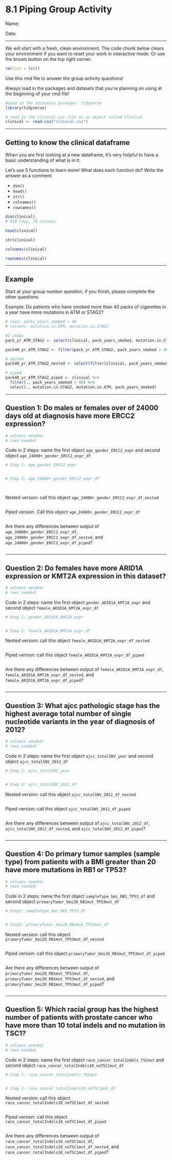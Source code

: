 # 8.1 Piping Group Activity

Name:

Date:

------------------------------------------------------------------------

We will start with a fresh, clean environment. The code chunk below clears your environment if you want to reset your work in interactive mode. Or use the broom button on the top right corner.

```r
rm(list = ls())
```

Use this rmd file to answer the group activity questions!

Always load in the packages and datasets that you're planning on using at the beginning of your rmd file!

```r
#Load in the necessary packages: tidyverse
library(tidyverse)
```

```r
# read in the clinical.csv file as an object called clinical
clinical <- read.csv("clinical.csv")
```

------------------------------------------------------------------------

## Getting to know the clinical dataframe

When you are first looking at a new dataframe, it's very helpful to have a basic understanding of what is in it.

Let's use 5 functions to learn more! What does each function do? Write the answer as a comment

-   `dim()`
-   `head()`
-   `str()`
-   `colnames()`
-   `rownames()`

```r
dim(clinical)
# 433 rows, 79 columns
```

```r
head(clinical)

```

```r
str(clinical)

```

```r
colnames(clinical)

```

```r
rownames(clinical)

```

------------------------------------------------------------------------

## Example

Start at your group number question, if you finish, please complete the other questions

Example: Do patients who have smoked more than 40 packs of cigarettes in a year have more mutations in ATM or STAG2?

```r
# rows: packs_years_smoked > 40
# columns: mutation.in.ATM, mutation.in.STAG2
```

```r
#2 steps
pack_yr_ATM_STAG2 <- select(clinical, pack_years_smoked, mutation.in.STAG2, mutation.in.ATM,)

pack40_yr_ATM_STAG2 <- filter(pack_yr_ATM_STAG2, pack_years_smoked > 40)
```

```r
# nested
pack40_yr_ATM_STAG2_nested <- select(filter(clinical, pack_years_smoked > 40), mutation.in.STAG2, mutation.in.ATM, pack_years_smoked)
```

```r
# piped
pack40_yr_ATM_STAG2_piped <- clinical %>%
  filter(., pack_years_smoked > 40) %>%
  select(., mutation.in.STAG2, mutation.in.ATM, pack_years_smoked)
```

------------------------------------------------------------------------

## Question 1: Do males or females over of 24000 days old at diagnosis have more ERCC2 expression?

```r
# columns needed: 
# rows needed: 

```

Code in 2 steps: name the first object `age_gender_ERCC2_expr` and second object `age_24000+_gender_ERCC2_expr_df`

```r
# Step 1: age_gender_ERCC2_expr


# Step 2: age_24000+_gender_ERCC2_expr_df




```

Nested version: call this object `age_24000+_gender_ERCC2_expr_df_nested`

```r


```

Piped version. Call this object `age_24000+_gender_ERCC2_expr_df`

```r

```

Are there any differences between output of `age_24000+_gender_ERCC2_expr_df`, `age_24000+_gender_ERCC2_expr_df_nested`, and `age_24000+_gender_ERCC2_expr_df_piped`?

```r

```

------------------------------------------------------------------------

## Question 2: Do females have more ARID1A expression or KMT2A expression in this dataset?

```r
# columns needed: 
# rows needed: 

```

Code in 2 steps: name the first object `gender_ARID1A_KMT2A_expr` and second object `female_ARID1A_KMT2A_expr_df`

```r
# Step 1: gender_ARID1A_KMT2A_expr


# Step 2: female_ARID1A_KMT2A_expr_df

```

Nested version: call this object `female_ARID1A_KMT2A_expr_df_nested`

```r


```

Piped version: call this object `female_ARID1A_KMT2A_expr_df_piped`

```r


```

Are there any differences between output of `female_ARID1A_KMT2A_expr_df`, `female_ARID1A_KMT2A_expr_df_nested`, and `female_ARID1A_KMT2A_expr_df_piped`?

```r

```

------------------------------------------------------------------------

## Question 3: What ajcc pathologic stage has the highest average total number of single nucleotide variants in the year of diagnosis of 2012?

```r
# columns needed: 
# rows needed: 

```

Code in 2 steps: name the first object `ajcc_totalSNV_year` and second object `ajcc_totalSNV_2012_df`

```r
# Step 1: ajcc_totalSNV_year


# Step 2: ajcc_totalSNV_2012_df

```

Nested version: call this object `ajcc_totalSNV_2012_df_nested`

```r


```

Piped version: call this object `ajcc_totalSNV_2012_df_piped`

```r


```

Are there any differences between output of `ajcc_totalSNV_2012_df`, `ajcc_totalSNV_2012_df_nested`, and `ajcc_totalSNV_2012_df_piped`?

```r

```

------------------------------------------------------------------------

## Question 4: Do primary tumor samples (sample type) from patients with a BMI greater than 20 have more mutations in RB1 or TP53?

```r
# columns needed: 
# rows needed: 

```

Code in 2 steps: name the first object `sampleType_bmi_RB1_TP53_df` and second object `primaryTumor_bmi20_RB1mut_TP53mut_df`

```r
# Step1: sampleType_bmi_RB1_TP53_df 


# Step2: primaryTumor_bmi20_RB1mut_TP53mut_df

```

Nested version: call this object `primaryTumor_bmi20_RB1mut_TP53mut_df_nested`

```r


```

Piped version: call this object `primaryTumor_bmi20_RB1mut_TP53mut_df_piped`

```r


```

Are there any differences between output of `primaryTumor_bmi20_RB1mut_TP53mut_df`, `primaryTumor_bmi20_RB1mut_TP53mut_df_nested`, and `primaryTumor_bmi20_RB1mut_TP53mut_df_piped`?

```r

```

------------------------------------------------------------------------

## Question 5: Which racial group has the highest number of patients with prostate cancer who have more than 10 total indels and no mutation in TSC1?

```r
# columns needed: 
# rows needed: 

```

Code in 2 steps: name the first object `race_cancer_totalIndels_TSCmut` and second object `race_cancer_totalIndels10_noTSC1mut_df`

```r
# Step 1: race_cancer_totalIndels_TSCmut


# Step 2: race_cancer_totalIndels10_noTSC1mut_df

```

Nested version: call this object `race_cancer_totalIndels10_noTSC1mut_df_nested`

```r



```

Piped version: call this object `race_cancer_totalIndels10_noTSC1mut_df_piped`

```r


```

Are there any differences between output of `race_cancer_totalIndels10_noTSC1mut_df`, `race_cancer_totalIndels10_noTSC1mut_df_nested`, and `race_cancer_totalIndels10_noTSC1mut_df_piped`?

```r

```
